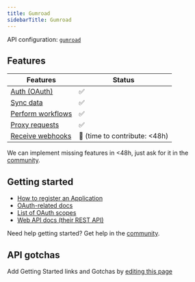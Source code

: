 ```yaml
---
title: Gumroad
sidebarTitle: Gumroad
---
```


API configuration: [`gumroad`](https://nango.dev/providers.yaml)

## Features

| Features | Status |
| - | - |
| [Auth (OAuth)](/integrate/guides/authorize-an-api) | ✅ |
| [Sync data](/integrate/guides/sync-data-from-an-api) | ✅ |
| [Perform workflows](/integrate/guides/perform-workflows-with-an-api) | ✅ |
| [Proxy requests](/integrate/guides/proxy-requests-to-an-api) | ✅ |
| [Receive webhooks](/integrate/guides/receive-webhooks-from-an-api) | 🚫 (time to contribute: &lt;48h) |

<Tip>We can implement missing features in &lt;48h, just ask for it in the [community](https://nango.dev/slack).</Tip>

## Getting started

-   [How to register an Application](https://app.gumroad.com/settings/advanced#application-form)
-   [OAuth-related docs](https://help.gumroad.com/article/280-create-application-api)
-   [List of OAuth scopes](https://app.gumroad.com/api#api-scopes)
-   [Web API docs (their REST API)](https://app.gumroad.com/api#api-methods)

<Tip>Need help getting started? Get help in the [community](https://nango.dev/slack).</Tip>

## API gotchas

<Note>Add Getting Started links and Gotchas by [editing this page](https://github.com/nangohq/nango/tree/master/docs-v2/integrations/all/gumroad.mdx)</Note>
